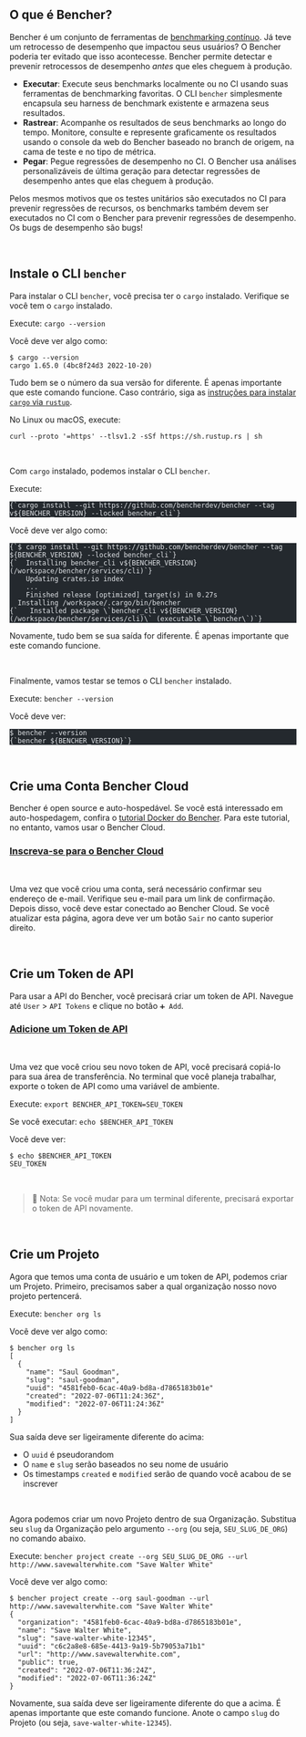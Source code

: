 
## O que é Bencher?

Bencher é um conjunto de ferramentas de [benchmarking contínuo](/docs/pt/explanation/continuous-benchmarking).
Já teve um retrocesso de desempenho que impactou seus usuários?
O Bencher poderia ter evitado que isso acontecesse.
Bencher permite detectar e prevenir retrocessos de desempenho _antes_ que eles cheguem à produção.

- **Executar**: Execute seus benchmarks localmente ou no CI usando suas ferramentas de benchmarking favoritas. O CLI `bencher` simplesmente encapsula seu harness de benchmark existente e armazena seus resultados.
- **Rastrear**: Acompanhe os resultados de seus benchmarks ao longo do tempo. Monitore, consulte e represente graficamente os resultados usando o console da web do Bencher baseado no branch de origem, na cama de teste e no tipo de métrica.
- **Pegar**: Pegue regressões de desempenho no CI. O Bencher usa análises personalizáveis de última geração para detectar regressões de desempenho antes que elas cheguem à produção.

Pelos mesmos motivos que os testes unitários são executados no CI para prevenir regressões de recursos, os benchmarks também devem ser executados no CI com o Bencher para prevenir regressões de desempenho. Os bugs de desempenho são bugs!

<br />

## Instale o CLI `bencher`

Para instalar o CLI `bencher`, você precisa ter o `cargo` instalado. Verifique se você tem o `cargo` instalado.

Execute: `cargo --version`

Você deve ver algo como:

```
$ cargo --version
cargo 1.65.0 (4bc8f24d3 2022-10-20)
```
Tudo bem se o número da sua versão for diferente. É apenas importante que este comando funcione.
Caso contrário, siga as [instruções para instalar `cargo` via `rustup`](https://rustup.rs/).

No Linux ou macOS, execute:

```
curl --proto '=https' --tlsv1.2 -sSf https://sh.rustup.rs | sh
```

<br />

Com `cargo` instalado, podemos instalar o CLI `bencher`.

Execute:
<pre class="astro-code github-dark" style="background-color: rgb(36, 41, 46); overflow-x: auto; --darkreader-inline-bgcolor: #1d2125;" tabindex="0" data-darkreader-inline-bgcolor=""><code><span class="line"><span style="color: rgb(225, 228, 232); --darkreader-inline-color: #d7d4cf;" data-darkreader-inline-color="">{`cargo install --git https://github.com/bencherdev/bencher --tag v${BENCHER_VERSION} --locked bencher_cli`}</span></span></code></pre>

Você deve ver algo como:

<pre class="astro-code github-dark" style="background-color: rgb(36, 41, 46); overflow-x: auto; --darkreader-inline-bgcolor: #1d2125;" tabindex="0" data-darkreader-inline-bgcolor=""><code><span class="line"><span style="color: rgb(225, 228, 232); --darkreader-inline-color: #d7d4cf;" data-darkreader-inline-color="">{`$ cargo install --git https://github.com/bencherdev/bencher --tag ${BENCHER_VERSION} --locked bencher_cli`}</span></span>
<span class="line"><span style="color: rgb(225, 228, 232); --darkreader-inline-color: #d7d4cf;" data-darkreader-inline-color="">{`  Installing bencher_cli v${BENCHER_VERSION} (/workspace/bencher/services/cli)`}</span></span>
<span class="line"><span style="color: rgb(225, 228, 232); --darkreader-inline-color: #d7d4cf;" data-darkreader-inline-color="">    Updating crates.io index</span></span>
<span class="line"><span style="color: rgb(225, 228, 232); --darkreader-inline-color: #d7d4cf;" data-darkreader-inline-color="">    ...</span></span>
<span class="line"><span style="color: rgb(225, 228, 232); --darkreader-inline-color: #d7d4cf;" data-darkreader-inline-color="">    Finished release [optimized] target(s) in 0.27s</span></span>
<span class="line"><span style="color: rgb(225, 228, 232); --darkreader-inline-color: #d7d4cf;" data-darkreader-inline-color="">  Installing /workspace/.cargo/bin/bencher</span></span>
<span class="line"><span style="color: rgb(225, 228, 232); --darkreader-inline-color: #d7d4cf;" data-darkreader-inline-color="">{`   Installed package \`bencher_cli v${BENCHER_VERSION} (/workspace/bencher/services/cli)\` (executable \`bencher\`)`}</span></span></code></pre>

Novamente, tudo bem se sua saída for diferente. É apenas importante que este comando funcione.

<br />

Finalmente, vamos testar se temos o CLI `bencher` instalado.

Execute: `bencher --version`

Você deve ver:

<pre class="astro-code github-dark" style="background-color: rgb(36, 41, 46); overflow-x: auto; --darkreader-inline-bgcolor: #1d2125;" tabindex="0" data-darkreader-inline-bgcolor=""><code><span class="line"><span style="color: rgb(225, 228, 232); --darkreader-inline-color: #d7d4cf;" data-darkreader-inline-color="">$ bencher --version</span></span>
<span class="line"><span style="color: rgb(225, 228, 232); --darkreader-inline-color: #d7d4cf;" data-darkreader-inline-color="">{`bencher ${BENCHER_VERSION}`}</span></span></code></pre>

<br />

## Crie uma Conta Bencher Cloud

Bencher é open source e auto-hospedável.
Se você está interessado em auto-hospedagem, confira o [tutorial Docker do Bencher](/docs/pt/tutorial/docker).
Para este tutorial, no entanto, vamos usar o Bencher Cloud.

### <a href="/auth/signup" target="_blank">Inscreva-se para o Bencher Cloud</a>
<br />

Uma vez que você criou uma conta, será necessário confirmar seu endereço de e-mail.
Verifique seu e-mail para um link de confirmação.
Depois disso, você deve estar conectado ao Bencher Cloud.
Se você atualizar esta página, agora deve ver um botão `Sair` no canto superior direito.

<br />

## Crie um Token de API

Para usar a API do Bencher, você precisará criar um token de API.
Navegue até `User` > `API Tokens` e clique no botão `➕ Add`.

### <a href="/auth/signup" target="_blank">Adicione um Token de API</a>
<br />

Uma vez que você criou seu novo token de API, você precisará copiá-lo para sua área de transferência.
No terminal que você planeja trabalhar, exporte o token de API como uma variável de ambiente.

Execute: `export BENCHER_API_TOKEN=SEU_TOKEN`

Se você executar: `echo $BENCHER_API_TOKEN`

Você deve ver:

```
$ echo $BENCHER_API_TOKEN
SEU_TOKEN
```

<br />

> 🐰 Nota: Se você mudar para um terminal diferente, precisará exportar o token de API novamente.

<br />

## Crie um Projeto

Agora que temos uma conta de usuário e um token de API, podemos criar um Projeto.
Primeiro, precisamos saber a qual organização nosso novo projeto pertencerá.

Execute: `bencher org ls`

Você deve ver algo como:

```
$ bencher org ls
[
  {
    "name": "Saul Goodman",
    "slug": "saul-goodman",
    "uuid": "4581feb0-6cac-40a9-bd8a-d7865183b01e"
    "created": "2022-07-06T11:24:36Z",
    "modified": "2022-07-06T11:24:36Z"
  }
]
```

Sua saída deve ser ligeiramente diferente do acima:
- O `uuid` é pseudorandom
- O `name` e `slug` serão baseados no seu nome de usuário
- Os timestamps `created` e `modified` serão de quando você acabou de se inscrever

<br />

Agora podemos criar um novo Projeto dentro de sua Organização.
Substitua seu `slug` da Organização pelo argumento `--org` (ou seja, `SEU_SLUG_DE_ORG`) no comando abaixo.

Execute: `bencher project create --org SEU_SLUG_DE_ORG --url http://www.savewalterwhite.com "Save Walter White"`

Você deve ver algo como:

```
$ bencher project create --org saul-goodman --url http://www.savewalterwhite.com "Save Walter White"
{
  "organization": "4581feb0-6cac-40a9-bd8a-d7865183b01e",
  "name": "Save Walter White",
  "slug": "save-walter-white-12345",
  "uuid": "c6c2a8e8-685e-4413-9a19-5b79053a71b1"
  "url": "http://www.savewalterwhite.com",
  "public": true,
  "created": "2022-07-06T11:36:24Z",
  "modified": "2022-07-06T11:36:24Z"
}
```

Novamente, sua saída deve ser ligeiramente diferente do que a acima.
É apenas importante que este comando funcione.
Anote o campo `slug` do Projeto (ou seja, `save-walter-white-12345`).

<br />
